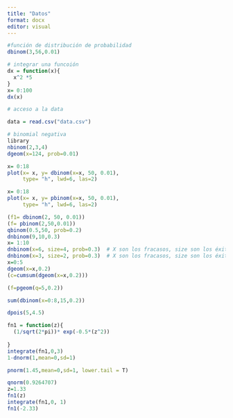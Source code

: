 ```yaml
---
title: "Datos"
format: docx
editor: visual
---
```


```r
#función de distribución de probabilidad
dbinom(3,56,0.01)

```

```r
# integrar una funcoión 
dx = function(x){
  x^2 *5
}
x= 0:100
dx(x)


```

```r
# acceso a la data

data = read.csv("data.csv")
```

```r
# binomial negativa 
library
nbinom(2,3,4)
dgeom(x=124, prob=0.01)

```

```r

x= 0:18 
plot(x= x, y= dbinom(x=x, 50, 0.01), 
     type= "h", lwd=6, las=2)

x= 0:18 
plot(x= x, y= pbinom(x=x, 50, 0.01), 
     type= "h", lwd=6, las=2)

```

```r

(f1= dbinom(2, 50, 0.01))
(f= pbinom(2,50,0.01))
qbinom(0.5,50, prob=0.2)
dnbinom(9,10,0.3)
x= 1:10
dnbinom(x=6, size=4, prob=0.3)  # X son los fracasos, size son los éxitos
dnbinom(x=3, size=2, prob=0.3)  # X son los fracasos, size son los éxitos
x=0:5
dgeom(x=x,0.2)
(c=cumsum(dgeom(x=x,0.2)))

(f=pgeom(q=5,0.2))
```

```r
sum(dbinom(x=0:8,15,0.2))
```

```r
dpois(5,4.5)
```

```r


fn1 = function(z){
  (1/sqrt(2*pi))* exp(-0.5*(z^2))
  
}
integrate(fn1,0,3)
1-dnorm(1,mean=0,sd=1)

pnorm(1.45,mean=0,sd=1, lower.tail = T)

qnorm(0.9264707)
z=1.33
fn1(z)
integrate(fn1,0, 1)
fn1(-2.33)

```
